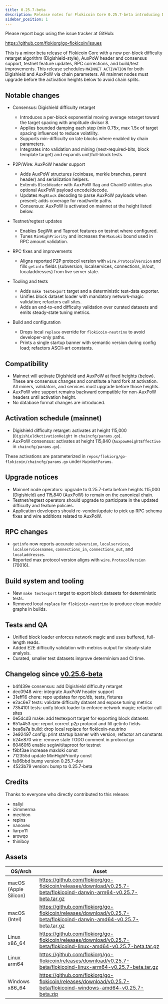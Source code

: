 ```yaml
---
title: 0.25.7-beta
description: Release notes for Flokicoin Core 0.25.7-beta introducing Digishield difficulty tuning, AuxPoW activation, and platform builds.
sidebar_position: 1
---
```


Please report bugs using the issue tracker at GitHub:

https://github.com/flokiorg/go-flokicoin/issues

This is a minor beta release of Flokicoin Core with a new per-block difficulty retarget algorithm (Digishield-style), AuxPoW header and consensus support, testnet feature updates, RPC corrections, and build/test improvements. This release schedules `MAINNET ACTIVATION` for both Digishield and AuxPoW via chain parameters. All mainnet nodes must upgrade before the activation heights below to avoid chain splits.

## Notable changes

- Consensus: Digishield difficulty retarget
  - Introduces a per-block exponential moving average retarget toward the target spacing with amplitude divisor 8.
  - Applies bounded damping each step (min 0.75x, max 1.5x of target spacing influence) to reduce volatility.
  - Supports min-difficulty on late blocks where enabled by chain parameters.
  - Integrates into validation and mining (next-required-bits, block template target) and expands unit/full-block tests.

- P2P/Wire: AuxPoW header support
  - Adds AuxPoW structures (coinbase, merkle branches, parent header) and serialization helpers.
  - Extends `BlockHeader` with AuxPoW flag and ChainID utilities plus optional AuxPoW payload encode/decode.
  - Updates `MsgBlock` decoding to parse AuxPoW payloads when present; adds coverage for read/write paths.
  - Consensus: AuxPoW is activated on mainnet at the height listed below.

- Testnet/regtest updates
  - Enables SegWit and Taproot features on testnet where configured.
  - Tunes `MinHighPriority` and increases the `MaxLoki` bound used in RPC amount validation.

- RPC fixes and improvements
  - Aligns reported P2P protocol version with `wire.ProtocolVersion` and fills `getinfo` fields (subversion, localservices, connections_in/out, localaddresses) from live server state.

- Tooling and tests
  - Adds `make testexport` target and a deterministic test-data exporter.
  - Unifies block dataset loader with mandatory network-magic validation; refactors call sites.
  - Adds an end-to-end difficulty validation over curated datasets and emits steady-state tuning metrics.

- Build and configuration
  - Drops local `replace` override for `flokicoin-neutrino` to avoid developer-only paths.
  - Prints a single startup banner with semantic version during config load; refactors ASCII-art constants.

## Compatibility

- Mainnet will activate Digishield and AuxPoW at fixed heights (below). These are consensus changes and constitute a hard fork at activation. All miners, validators, and services must upgrade before those heights.
- AuxPoW wire support remains backward compatible for non-AuxPoW headers until activation height.
- No database format changes are introduced.

## Activation schedule (mainnet)

- Digishield difficulty retarget: activates at height 115,000 (`DigishieldActivationHeight` in `chaincfg/params.go`).
- AuxPoW consensus: activates at height 115,840 (`AuxpowHeightEffective` in `chaincfg/params.go`).

These activations are parameterized in `repos/flokiorg/go-flokicoin/chaincfg/params.go` under `MainNetParams`.

## Upgrade notices

- Mainnet node operators: upgrade to 0.25.7-beta before heights 115,000 (Digishield) and 115,840 (AuxPoW) to remain on the canonical chain.
- Testnet/regtest operators should upgrade to participate in the updated difficulty and feature policies.
- Application developers should re-vendor/update to pick up RPC schema fixes and wire additions related to AuxPoW.

## RPC changes

- `getinfo` now reports accurate `subversion`, `localservices`, `localservicesnames`, `connections_in`, `connections_out`, and `localaddresses`.
- Reported max protocol version aligns with `wire.ProtocolVersion` (70016).

## Build system and tooling

- New `make testexport` target to export block datasets for deterministic tests.
- Removed local `replace` for `flokicoin-neutrino` to produce clean module graphs in builds.

## Tests and QA

- Unified block loader enforces network magic and uses buffered, full-length reads.
- Added E2E difficulty validation with metrics output for steady-state analysis.
- Curated, smaller test datasets improve determinism and CI time.

## Changelog since [v0.25.6-beta](/lokichain/releases/0.25.6-beta)

- b4f439e consensus: add Digishield difficulty retarget
- dec0948 wire: integrate AuxPoW header support
- 31eff16 chore: repo updates for rpc/db, tests, fixtures
- e2ac6e7 tests: validate difficulty dataset and expose tuning metrics
- 735410f tests: unify block loader to enforce network magic; refactor call sites
- 0e5dcd3 make: add testexport target for exporting block datasets
- 651a453 rpc: report correct p2p protocol and fill getinfo fields
- bea6a7a build: drop local replace for flokicoin-neutrino
- 2e92497 config: print startup banner with version; refactor art constants
- b24e870 wire: remove stale TODO comment in protocol.go
- 60460f8 enable segiwit/taproot for testnet
- f9bf3ae increase maxloki const
- 712355d update MinHighPriority const
- fa96bbd bump version 0.25.7-dev
- 4523b79 version: bump to 0.25.7-beta

## Credits

Thanks to everyone who directly contributed to this release:

- naliyi
- izimmerma
- mechion
- repins
- nanovex
- liarpo11
- arowqo
- thiniboy

## Assets

| OS/Arch | Asset |
| --- | --- |
| macOS (Apple Silicon) | https://github.com/flokiorg/go-flokicoin/releases/download/v0.25.7-beta/flokicoind-darwin-arm64-v0.25.7-beta.tar.gz |
| macOS (Intel) | https://github.com/flokiorg/go-flokicoin/releases/download/v0.25.7-beta/flokicoind-darwin-amd64-v0.25.7-beta.tar.gz |
| Linux x86_64 | https://github.com/flokiorg/go-flokicoin/releases/download/v0.25.7-beta/flokicoind-linux-amd64-v0.25.7-beta.tar.gz |
| Linux arm64 | https://github.com/flokiorg/go-flokicoin/releases/download/v0.25.7-beta/flokicoind-linux-arm64-v0.25.7-beta.tar.gz |
| Windows x86_64 | https://github.com/flokiorg/go-flokicoin/releases/download/v0.25.7-beta/flokicoind-windows-amd64-v0.25.7-beta.zip |

